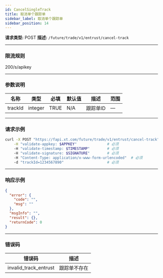 ```yaml
---
id: CancelSingleTrack
title: 取消单个跟踪单
sidebar_label: 取消单个跟踪单
sidebar_position: 14
---
```


**请求类型:** POST
**描述:** `/future/trade/v1/entrust/cancel-track`

---

### 限流规则

200/s/apikey

---

### 参数说明
| 名称 | 类型 | 必填 | 默认值 | 描述 | 范围 |
|------|------|------|--------|------|------|
| trackId | integer | TRUE | N/A | 跟踪单ID | — |

---

### 请求示例
```bash
curl -X POST "https://fapi.xt.com/future/trade/v1/entrust/cancel-track" \
    -H "validate-appkey: $APPKEY"              # 必须
    -H "validate-timestamp: $TIMESTAMP"        # 必须
    -H "validate-signature: $SIGNATURE"        # 必须
    -H "Content-Type: application/x-www-form-urlencoded"  # 必须
    -d "trackId=1234567890"                    # 必须
```

---

### 响应示例
```json
{
  "error": {
    "code": "",
    "msg": ""
  },
  "msgInfo": "",
  "result": {},
  "returnCode": 0
}
```

---

### 错误码
| 错误码 | 描述 |
|---------|------|
| invalid_track_entrust | 跟踪单不存在 |
